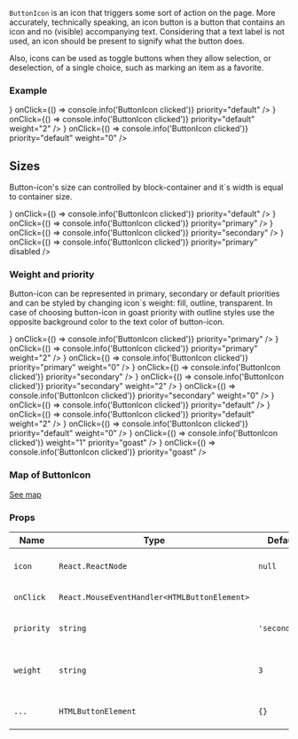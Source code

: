
`ButtonIcon` is an icon that triggers some sort of action on the page.
More accurately, technically speaking, an icon button is a button that contains an icon and no (visible) accompanying text.
Considering that a text label is not used, an icon should be present to signify what the button does.

Also, icons can be used as toggle buttons when they allow selection, or deselection, of a single choice, such as marking an item as a favorite.

### Example

<Playground>
  <ButtonIcon
    icon={<IconSearch />}
    onClick={() => console.info('ButtonIcon clicked')}
    priority="default"
  />
  <ButtonIcon
    icon={<IconSearch />}
    onClick={() => console.info('ButtonIcon clicked')}
    priority="default"
    weight="2"
  />
  <ButtonIcon
    icon={<IconSearch />}
    onClick={() => console.info('ButtonIcon clicked')}
    priority="default"
    weight="0"
  />
</Playground>

## Sizes

Button-icon's size can controlled by block-container and it`s width is equal to container size.

<Playground>
  <block.N>
    <ButtonIcon
      icon={<IconSearch />}
      onClick={() => console.info('ButtonIcon clicked')}
      priority="default"
    />
  </block.N>
  <block.XS>
    <ButtonIcon
      icon={<IconEyeOpened />}
      onClick={() => console.info('ButtonIcon clicked')}
      priority="primary"
    />
  </block.XS>
  <block.S>
    <ButtonIcon
      icon={<IconSearch />}
      onClick={() => console.info('ButtonIcon clicked')}
      priority="secondary"
    />
  </block.S>
  <block.M>
    <ButtonIcon
      icon={<IconEyeOpened />}
      onClick={() => console.info('ButtonIcon clicked')}
      priority="primary"
      disabled
    />
  </block.M>
</Playground>

### Weight and priority

Button-icon can be represented in primary, secondary or default priorities and can be styled by changing icon`s weight: fill, outline, transparent.
In case of choosing button-icon in goast priority with outline styles use the opposite background color to the text color of button-icon.

<Playground>
  <block.L
    style={{
      display: 'flex',
      justifyContent: 'space-between',
      padding: '100px',
      width: '900px',
      background: 'lightgrey',
    }}
  >
    <ButtonIcon
      icon={<IconSearch />}
      onClick={() => console.info('ButtonIcon clicked')}
      priority="primary"
    />
    <ButtonIcon
      icon={<IconSearch />}
      onClick={() => console.info('ButtonIcon clicked')}
      priority="primary"
      weight="2"
    />
    <ButtonIcon
      icon={<IconSearch />}
      onClick={() => console.info('ButtonIcon clicked')}
      priority="primary"
      weight="0"
    />
    <ButtonIcon
      icon={<IconSearch />}
      onClick={() => console.info('ButtonIcon clicked')}
      priority="secondary"
    />
    <ButtonIcon
      icon={<IconSearch />}
      onClick={() => console.info('ButtonIcon clicked')}
      priority="secondary"
      weight="2"
    />
    <ButtonIcon
      icon={<IconSearch />}
      onClick={() => console.info('ButtonIcon clicked')}
      priority="secondary"
      weight="0"
    />
    <ButtonIcon
      icon={<IconSearch />}
      onClick={() => console.info('ButtonIcon clicked')}
      priority="default"
    />
    <ButtonIcon
      icon={<IconSearch />}
      onClick={() => console.info('ButtonIcon clicked')}
      priority="default"
      weight="2"
    />
    <ButtonIcon
      icon={<IconSearch />}
      onClick={() => console.info('ButtonIcon clicked')}
      priority="default"
      weight="0"
    />
    <ButtonIcon
      icon={<IconSearch />}
      onClick={() => console.info('ButtonIcon clicked')}
      weight="1"
      priority="goast"
    />
    <ButtonIcon
      icon={<IconSearch />}
      onClick={() => console.info('ButtonIcon clicked')}
      priority="goast"
    />
  </block.L>
</Playground>

### Map of ButtonIcon

<a href="/package/woly/component/button-icon-map">See map</a>

### Props

| Name       | Type                                         | Default       | Description                                                |
| ---------- | -------------------------------------------- | ------------- | ---------------------------------------------------------- |
| `icon`     | `React.ReactNode`                            | `null`        | Set the icon component inside the button                   |
| `onClick`  | `React.MouseEventHandler<HTMLButtonElement>` |               | Callback when button clicked                               |
| `priority` | `string`                                     | `'secondary'` | Priority prop to style ButtonIcon component                |
| `weight`   | `string`                                     | `3`           | Set button-icon`s weight (ex.: fill, outline, transparent) |
| `...`      | `HTMLButtonElement`                          | `{}`          | Other props are inherited from `HTMLButtonElement`         |
